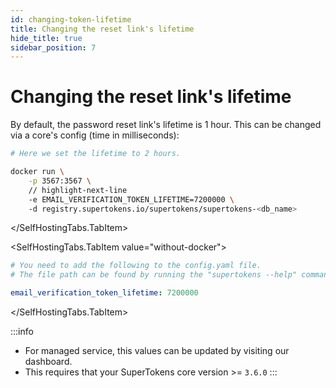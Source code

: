 ```yaml
---
id: changing-token-lifetime
title: Changing the reset link's lifetime
hide_title: true
sidebar_position: 7
---
```



# Changing the reset link's lifetime

By default, the password reset link's lifetime is 1 hour. This can be changed via a core's config (time in milliseconds):

<SelfHostingTabs>
<SelfHostingTabs.TabItem value="with-docker">

```bash
# Here we set the lifetime to 2 hours.

docker run \
    -p 3567:3567 \
    // highlight-next-line
    -e EMAIL_VERIFICATION_TOKEN_LIFETIME=7200000 \ 
    -d registry.supertokens.io/supertokens/supertokens-<db_name>
```
</SelfHostingTabs.TabItem>

<SelfHostingTabs.TabItem value="without-docker">

```yaml
# You need to add the following to the config.yaml file.
# The file path can be found by running the "supertokens --help" command

email_verification_token_lifetime: 7200000
```

</SelfHostingTabs.TabItem>
</SelfHostingTabs>


:::info
- For managed service, this values can be updated by visiting our dashboard.
- This requires that your SuperTokens core version >= `3.6.0`
:::
